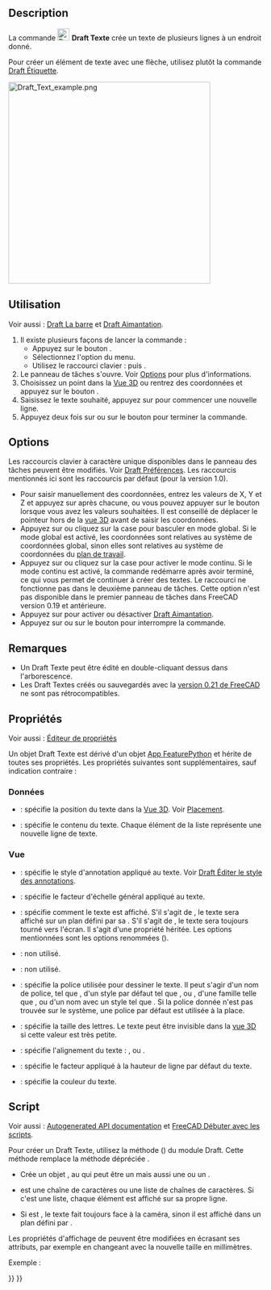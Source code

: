 <languages/>

{{Docnav/fr
|[[Draft_Hatch/fr|Hachures]]
|[[Draft_Dimension/fr|Dimension]]
|[[Draft_Workbench/fr|Atelier Draft]]
|IconL=Draft_Hatch.svg
|IconR=Draft_Dimension.svg
|IconC=Workbench_Draft.svg
}}

{{GuiCommand/fr
|Name=Draft Text
|Name/fr=Draft Texte
|MenuLocation=Annotation → Texte
|Workbenches=[[Draft_Workbench/fr|Draft]], [[BIM_Workbench/fr|BIM]]
|Shortcut={{KEY|T}} {{KEY|E}}
|Version=0.7
|SeeAlso=[[Draft_Label/fr|Draft Étiquette]], [[Draft_ShapeString/fr|Draft Forme à partir d'un texte]]
}}

==Description== 

La commande [[Image:Draft_Text.svg|24px]] '''Draft Texte''' crée un texte de plusieurs lignes à un endroit donné.

Pour créer un élément de texte avec une flèche, utilisez plutôt la commande [[Draft_Label/fr|Draft Étiquette]].

[[Image:Draft_Text_example.png|400px]]
{{Caption|Un seul point est nécessaire pour positionner le texte}}

<span id="Usage"></span>
==Utilisation== 

Voir aussi : [[Draft_Tray/fr|Draft La barre]] et [[Draft_Snap/fr|Draft Aimantation]].

# Il existe plusieurs façons de lancer la commande :
#* Appuyez sur le bouton {{Button|[[Image:Draft_Text.svg|16px]] [[Draft_Text/fr|Texte]]}}.
#* Sélectionnez l'option {{MenuCommand|Annotation → [[Image:Draft_Text.svg|16px]] Texte}} du menu.
#* Utilisez le raccourci clavier : {{KEY|T}} puis {{KEY|E}}.
# Le panneau de tâches {{MenuCommand|Text}} s'ouvre. Voir [[#Options|Options]] pour plus d'informations.
# Choisissez un point dans la [[3D_view/fr|Vue 3D]] ou rentrez des coordonnées et appuyez sur le bouton {{Button|[[Image:Draft_AddPoint.svg|16px]] Entrer un point}}.
# Saisissez le texte souhaité, appuyez sur {{KEY|Entrée}} pour commencer une nouvelle ligne.
# Appuyez deux fois sur {{KEY|Entrée}} ou sur le bouton {{Button|[[Image:Button_valid.svg|16px]] Insérer du texte}} pour terminer la commande.

==Options==

Les raccourcis clavier à caractère unique disponibles dans le panneau des tâches peuvent être modifiés. Voir [[Draft_Preferences/fr|Draft Préférences]]. Les raccourcis mentionnés ici sont les raccourcis par défaut (pour la version 1.0).

* Pour saisir manuellement des coordonnées, entrez les valeurs de X, Y et Z et appuyez sur {{KEY|Entrée}} après chacune, ou vous pouvez appuyer sur le bouton {{Button|[[Image:Draft_AddPoint.svg|16px]] Entrer un point}} lorsque vous avez les valeurs souhaitées. Il est conseillé de déplacer le pointeur hors de la [[3D_view/fr|vue 3D]] avant de saisir les coordonnées.
* Appuyez sur {{KEY|G}} ou cliquez sur la case {{MenuCommand|Global}} pour basculer en mode global. Si le mode global est activé, les coordonnées sont relatives au système de coordonnées global, sinon elles sont relatives au système de coordonnées du [[Draft_SelectPlane/fr|plan de travail]].
* Appuyez sur {{KEY|N}} ou cliquez sur la case {{MenuCommand|Continuer}} pour activer le mode continu. Si le mode continu est activé, la commande redémarre après avoir terminé, ce qui vous permet de continuer à créer des textes. Le raccourci ne fonctionne pas dans le deuxième panneau de tâches. Cette option n'est pas disponible dans le premier panneau de tâches dans FreeCAD version 0.19 et antérieure.
* Appuyez sur {{KEY|S}} pour activer ou désactiver [[Draft_Snap/fr|Draft Aimantation]].
* Appuyez sur {{KEY|Échap}} ou sur le bouton {{Button|Fermer}} pour interrompre la commande.

<span id="Notes"></span>
==Remarques==

* Un Draft Texte peut être édité en double-cliquant dessus dans l'arborescence.
* Les Draft Textes créés ou sauvegardés avec la [[Release_notes_0.21/fr|version 0.21 de FreeCAD]] ne sont pas rétrocompatibles.

<span id="Properties"></span>
==Propriétés==

Voir aussi : [[Property_editor/fr|Éditeur de propriétés]]

Un objet Draft Texte est dérivé d'un objet [[App_FeaturePython/fr|App FeaturePython]] et hérite de toutes ses propriétés. Les propriétés suivantes sont supplémentaires, sauf indication contraire :

<span id="Data"></span>
===Données===

{{TitleProperty|Base}}

* {{PropertyData|Placement|Placement}} : spécifie la position du texte dans la [[3D_view/fr|Vue 3D]]. Voir [[Placement/fr|Placement]].
* {{PropertyData|Text|StringList}} : spécifie le contenu du texte. Chaque élément de la liste représente une nouvelle ligne de texte.

<span id="View"></span>
=== Vue ===

{{TitleProperty|Annotation}}

* {{PropertyView|Annotation Style|Enumeration}} : spécifie le style d'annotation appliqué au texte. Voir [[Draft_AnnotationStyleEditor/fr|Draft Éditer le style des annotations]].
* {{PropertyView|Scale Multiplier|Float}} : spécifie le facteur d'échelle général appliqué au texte.

{{TitleProperty|Display Options}}

* {{PropertyView|Display Mode|Enumeration}} : spécifie comment le texte est affiché. S'il s'agit de {{value|World}}, le texte sera affiché sur un plan défini par sa {{PropertyData|Placement}}. S'il s'agit de {{value|Screen}}, le texte sera toujours tourné vers l'écran. Il s'agit d'une propriété héritée. Les options mentionnées sont les options renommées ({{Version/fr|0.21}}).

{{TitleProperty|Graphics}}

* {{PropertyView|Line Color|Color}} : non utilisé.
* {{PropertyView|Line Width|Float}} : non utilisé.

{{TitleProperty|Text}}

* {{PropertyView|Font Name|Font}} : spécifie la police utilisée pour dessiner le texte. Il peut s'agir d'un nom de police, tel que {{value|Arial}}, d'un style par défaut tel que {{value|sans}}, {{value|serif}} ou {{value|mono}}, d'une famille telle que {{value|Arial,Helvetica,sans}}, ou d'un nom avec un style tel que {{value|Arial:Bold}}. Si la police donnée n'est pas trouvée sur le système, une police par défaut est utilisée à la place.
* {{PropertyView|Font Size|Length}} : spécifie la taille des lettres. Le texte peut être invisible dans la [[3D_view/fr|vue 3D]] si cette valeur est très petite.
* {{PropertyView|Justification|Enumeration}} : spécifie l'alignement du texte : {{value|Left}}, {{value|Center}} ou {{value|Right}}.
* {{PropertyView|Line Spacing|Float}} : spécifie le facteur appliqué à la hauteur de ligne par défaut du texte.
* {{PropertyView|Text Color|Color}} : spécifie la couleur du texte.

<span id="Scripting"></span>
==Script==

Voir aussi : [https://freecad.github.io/SourceDoc/ Autogenerated API documentation] et [[FreeCAD_Scripting_Basics/fr|FreeCAD Débuter avec les scripts]].

Pour créer un Draft Texte, utilisez la méthode {{incode|make_text}} ({{Version/fr|0.19}}) du module Draft. Cette méthode remplace la méthode dépréciée {{incode|makeText}}.

{{Code|code=
text = make_text(string, placement=None, screen=False)
}}

* Crée un objet {{incode|text}}, au {{incode|placement}} qui peut être un {{incode|FreeCAD.Placement}} mais aussi une {{incode|FreeCAD.Rotation}} ou un {{incode|FreeCAD.Vector}}.
* {{incode|string}} est une chaîne de caractères ou une liste de chaînes de caractères. Si c'est une liste, chaque élément est affiché sur sa propre ligne.
* Si {{incode|screen}} est {{incode|True}}, le texte fait toujours face à la caméra, sinon il est affiché dans un plan défini par {{PropertyData|Placement}}.

Les propriétés d'affichage de {{incode|text}} peuvent être modifiées en écrasant ses attributs, par exemple en changeant {{incode|ViewObject.FontSize}} avec la nouvelle taille en millimètres.

Exemple :

{{Code|code=
import FreeCAD as App
import Draft

doc = App.newDocument()

t1 = "This is a sample text"
p1 = App.Vector(0, 0, 0)

t2 = ["First line", "second line"]
p2 = App.Vector(1000, 1000, 0)

text1 = Draft.make_text(t1, p1)
text2 = Draft.make_text(t2, p2)
text1.ViewObject.FontSize = 200
text2.ViewObject.FontSize = 200

zaxis = App.Vector(0, 0, 1)

t3 = ["Upside", "down"]
p3 = App.Vector(-1000, -500, 0)
place3 = App.Placement(p3, App.Rotation(zaxis, 180))
text3 = Draft.make_text(t3, place3)
text3.ViewObject.FontSize = 200

doc.recompute()
}}


{{Docnav/fr
|[[Draft_Hatch/fr|Hachures]]
|[[Draft_Dimension/fr|Dimension]]
|[[Draft_Workbench/fr|Atelier Draft]]
|IconL=Draft_Hatch.svg
|IconR=Draft_Dimension.svg
|IconC=Workbench_Draft.svg
}}

{{Draft Tools navi{{#translation:}}}}
{{Userdocnavi{{#translation:}}}}